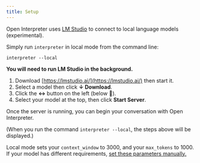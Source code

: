 ```yaml
---
title: Setup
---
```


Open Interpreter uses [LM Studio](https://lmstudio.ai/) to connect to local language models (experimental).

Simply run `interpreter` in local mode from the command line:

```shell
interpreter --local
```

**You will need to run LM Studio in the background.**

1. Download [https://lmstudio.ai/](https://lmstudio.ai/) then start it.
2. Select a model then click **↓ Download**.
3. Click the **↔️** button on the left (below 💬).
4. Select your model at the top, then click **Start Server**.

Once the server is running, you can begin your conversation with Open Interpreter.

(When you run the command `interpreter --local`, the steps above will be displayed.)

<Info>Local mode sets your `context_window` to 3000, and your `max_tokens` to 1000. If your model has different requirements, [set these parameters manually.](/language-model-setup/local-models/settings)</Info>
